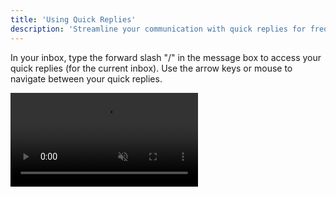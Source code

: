 ```yaml
---
title: 'Using Quick Replies'
description: 'Streamline your communication with quick replies for frequently asked questions or common responses.'
---
```


In your inbox, type the forward slash "/" in the message box to access your quick replies (for the current inbox). Use the arrow keys or mouse to navigate between your quick replies.

<video autoplay="true" muted="true" loop playsinline className="w-full aspect-video" src="/videos/guides_inbox_qr.mp4" />

As you continue typing, the options will narrow down to match your input.

Once you've selected the desired quick reply, either press the Enter key (↵) when your desired quick reply is highlighted gray or click with your cursor to fill the message box.